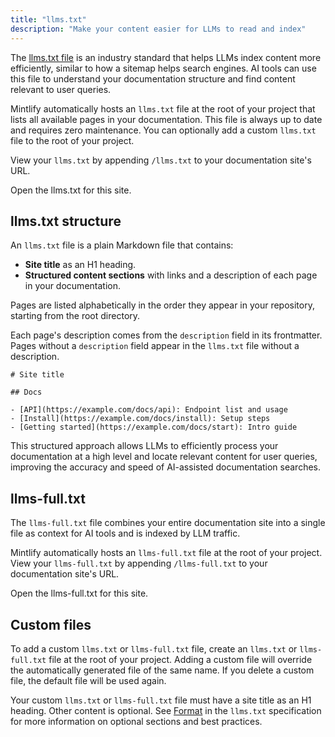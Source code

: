 ```yaml
---
title: "llms.txt"
description: "Make your content easier for LLMs to read and index"
---
```



The [llms.txt file](https://llmstxt.org) is an industry standard that helps LLMs index content more efficiently, similar to how a sitemap helps search engines. AI tools can use this file to understand your documentation structure and find content relevant to user queries.

Mintlify automatically hosts an `llms.txt` file at the root of your project that lists all available pages in your documentation. This file is always up to date and requires zero maintenance. You can optionally add a custom `llms.txt` file to the root of your project.

View your `llms.txt` by appending `/llms.txt` to your documentation site's URL.

<PreviewButton href="https://mintlify.com/docs/llms.txt">Open the llms.txt for this site.</PreviewButton>

## llms.txt structure

An `llms.txt` file is a plain Markdown file that contains:

- **Site title** as an H1 heading.
- **Structured content sections** with links and a description of each page in your documentation.

Pages are listed alphabetically in the order they appear in your repository, starting from the root directory.

Each page's description comes from the `description` field in its frontmatter. Pages without a `description` field appear in the `llms.txt` file without a description.

```mdx Example llms.txt
# Site title

## Docs

- [API](https://example.com/docs/api): Endpoint list and usage
- [Install](https://example.com/docs/install): Setup steps
- [Getting started](https://example.com/docs/start): Intro guide
```

This structured approach allows LLMs to efficiently process your documentation at a high level and locate relevant content for user queries, improving the accuracy and speed of AI-assisted documentation searches.

## llms-full.txt

The `llms-full.txt` file combines your entire documentation site into a single file as context for AI tools and is indexed by LLM traffic.

Mintlify automatically hosts an `llms-full.txt` file at the root of your project. View your `llms-full.txt` by appending `/llms-full.txt` to your documentation site's URL.

<PreviewButton href="https://mintlify.com/docs/llms-full.txt">Open the llms-full.txt for this site.</PreviewButton>

## Custom files

To add a custom `llms.txt` or `llms-full.txt` file, create an `llms.txt` or `llms-full.txt` file at the root of your project. Adding a custom file will override the automatically generated file of the same name. If you delete a custom file, the default file will be used again.

Your custom `llms.txt` or `llms-full.txt` file must have a site title as an H1 heading. Other content is optional. See [Format](https://llmstxt.org/#format) in the `llms.txt` specification for more information on optional sections and best practices.
